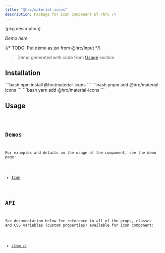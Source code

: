 ```yaml
---
title: "@hrc/material-icons"
description: Package for icon component of <hrc />
---
```



<p>{pkg.description}</p>

_Demo here_

{/* TODO: Put demo as jsx from @hrc/input */}

> Demo generated with code from [Usage](#usage) section

## Installation

<Tabs>
  <TabItem label="npm">
    ```bash
    npm install @hrc/material-icons
    ```
  </TabItem>
  <TabItem label="pnpm">
    ```bash
    pnpm add @hrc/material-icons
    ```
  </TabItem>
  <TabItem label="yarn">
    ```bash
    yarn add @hrc/material-icons
    ```
  </TabItem>
</Tabs>

## Usage

<Code code="// code deme here" lang="jsx" />

## Demos

For examples and details on the usage of the component, see the demo page:

- [Icon](/components/icon)

## API

See documentation below for reference to all of the props, classes and CSS
variables (custom properties) available for icon component:

- [`<Icon />`](/api/icon)
